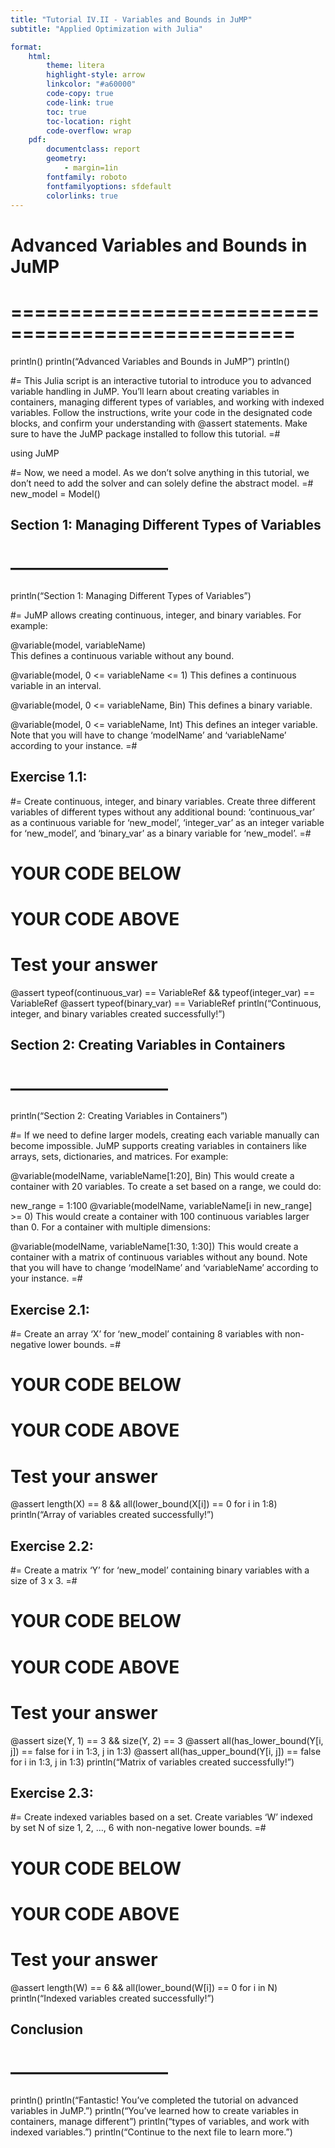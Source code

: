 ```yaml
---
title: "Tutorial IV.II - Variables and Bounds in JuMP"
subtitle: "Applied Optimization with Julia"

format:
    html:
        theme: litera
        highlight-style: arrow
        linkcolor: "#a60000"
        code-copy: true
        code-link: true
        toc: true
        toc-location: right
        code-overflow: wrap
    pdf: 
        documentclass: report
        geometry:
            - margin=1in
        fontfamily: roboto
        fontfamilyoptions: sfdefault
        colorlinks: true
---
```


# Advanced Variables and Bounds in JuMP
# ==================================================
println()
println("Advanced Variables and Bounds in JuMP")
println()

#= This Julia script is an interactive tutorial to introduce you to advanced 
variable handling in JuMP. You'll learn about creating variables in containers, 
managing different types of variables, and working with indexed variables. Follow 
the instructions, write your code in the designated code blocks, and confirm your 
understanding with @assert statements. Make sure to have the JuMP package installed 
to follow this tutorial. =#

using JuMP

#= Now, we need a model. As we don't solve anything in this tutorial, we don't 
need to add the solver and can solely define the abstract model. =#
new_model = Model()

## Section 1: Managing Different Types of Variables
# ---------------------------
println("Section 1: Managing Different Types of Variables")

#= JuMP allows creating continuous, integer, and binary variables. For example:

@variable(model, variableName)    
This defines a continuous variable without any bound.

@variable(model, 0 <= variableName <= 1) 
This defines a continuous variable in an interval.

@variable(model, 0 <= variableName, Bin) 
This defines a binary variable.

@variable(model, 0 <= variableName, Int) 
This defines an integer variable. Note that you will have to change 'modelName' 
and 'variableName' according to your instance. =#

## Exercise 1.1: 
#= Create continuous, integer, and binary variables. Create three different 
variables of different types without any additional bound: 'continuous_var' as a 
continuous variable for 'new_model', 'integer_var' as an integer variable for 
'new_model', and 'binary_var' as a binary variable for 'new_model'. =#

# YOUR CODE BELOW


# YOUR CODE ABOVE
# Test your answer
@assert typeof(continuous_var) == VariableRef && typeof(integer_var) == VariableRef
@assert typeof(binary_var) == VariableRef
println("Continuous, integer, and binary variables created successfully!")

## Section 2: Creating Variables in Containers
# ---------------------------
println("Section 2: Creating Variables in Containers")

#= If we need to define larger models, creating each variable manually can become 
impossible. JuMP supports creating variables in containers like arrays, sets, 
dictionaries, and matrices. For example:

@variable(modelName, variableName[1:20], Bin)
This would create a container with 20 variables. To create a set based on a range, 
we could do:

new_range = 1:100
@variable(modelName, variableName[i in new_range] >= 0)
This would create a container with 100 continuous variables larger than 0. For a 
container with multiple dimensions:

@variable(modelName, variableName[1:30, 1:30])
This would create a container with a matrix of continuous variables without any 
bound. Note that you will have to change 'modelName' and 'variableName' according to 
your instance. =#

## Exercise 2.1:
#= Create an array 'X' for 'new_model' containing 8 variables with non-negative 
lower bounds. =#

# YOUR CODE BELOW


# YOUR CODE ABOVE
# Test your answer
@assert length(X) == 8 && all(lower_bound(X[i]) == 0 for i in 1:8)
println("Array of variables created successfully!")

## Exercise 2.2:
#= Create a matrix 'Y' for 'new_model' containing binary variables with a size 
of 3 x 3. =#

# YOUR CODE BELOW


# YOUR CODE ABOVE
# Test your answer
@assert size(Y, 1) == 3 && size(Y, 2) == 3
@assert all(has_lower_bound(Y[i, j]) == false for i in 1:3, j in 1:3)
@assert all(has_upper_bound(Y[i, j]) == false for i in 1:3, j in 1:3)
println("Matrix of variables created successfully!")

## Exercise 2.3: 
#= Create indexed variables based on a set. Create variables 'W' indexed by set 
N of size 1, 2, ..., 6 with non-negative lower bounds. =#

# YOUR CODE BELOW


# YOUR CODE ABOVE
# Test your answer
@assert length(W) == 6 && all(lower_bound(W[i]) == 0 for i in N)
println("Indexed variables created successfully!")

## Conclusion
# ---------------------------
println()
println("Fantastic! You've completed the tutorial on advanced variables in JuMP.")
println("You've learned how to create variables in containers, manage different")
println("types of variables, and work with indexed variables.")
println("Continue to the next file to learn more.")